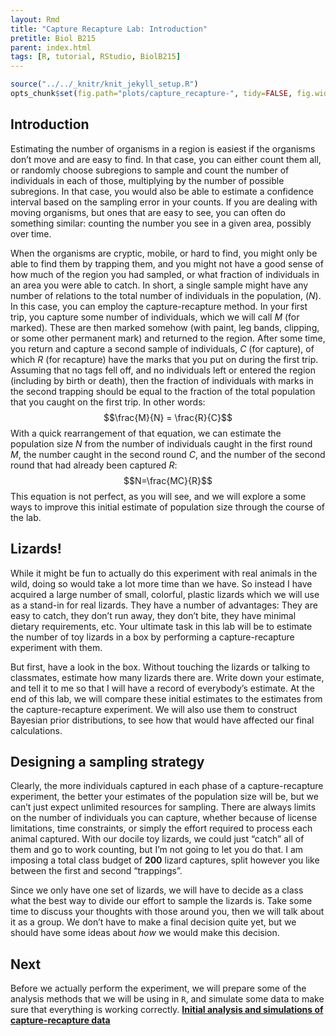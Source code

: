 ```yaml
---
layout: Rmd
title: "Capture Recapture Lab: Introduction"
pretitle: Biol B215
parent: index.html
tags: [R, tutorial, RStudio, BiolB215]
---
```



```r
source("../../_knitr/knit_jekyll_setup.R")
opts_chunk$set(fig.path="plots/capture_recapture-", tidy=FALSE, fig.width=6.5, fig.height=5, cache=TRUE)
```

## Introduction
Estimating the number of organisms in a region is easiest if the organisms don't move and are easy to find. In that case, you can either count them all, or randomly choose subregions to sample and  count the number of individuals in each of those, multiplying by the number of possible subregions. In that case, you would also be able to estimate a confidence interval based on the sampling error in your counts. If you are dealing with moving organisms, but ones that are easy to see, you can often do something similar: counting the number you see in a given area, possibly over time.

When the organisms are cryptic, mobile, or hard to find, you might only be able to find them by trapping them, and you might not have a good sense of how much of the region you had sampled, or what fraction of individuals in an area you were able to catch. In short, a single sample might have any number of relations to the total number of individuals in the population, ($N$).  In this case, you can employ the capture-recapture method. In your first trip, you capture some number of individuals, which we will call $M$ (for marked). These are then marked somehow (with paint, leg bands, clipping, or some other permanent mark) and returned to the region. After some time, you return and capture a second sample of individuals, $C$ (for capture), of which $R$ (for recapture) have the marks that you put on during the first trip. Assuming that no tags fell off, and no individuals left or entered the region (including by birth or death), then the fraction of individuals with marks in the second trapping should be equal to the fraction of the total population that you caught on the first trip. In other words:
$$\frac{M}{N} = \frac{R}{C}$$
With a quick rearrangement of that equation, we can estimate the population size $N$ from the number of individuals caught in the first round $M$, the number caught in the second round $C$, and the number of the second round that had already been captured $R$:
$$N=\frac{MC}{R}$$
This equation is not perfect, as you will see, and we will explore a some ways to improve this initial estimate of population size through the course of the lab.

## Lizards!
While it might be fun to actually do this experiment with real animals in the wild, doing so would take a lot more time than we have. So instead I have acquired a large number of small, colorful, plastic lizards which we will use as a stand-in for real lizards. They have a number of advantages: They are easy to catch, they don't run away, they don't bite, they have minimal dietary requirements, etc. Your ultimate task in this lab will be to estimate the number of toy lizards in a box by performing a capture-recapture experiment with them.

But first, have a look in the box. Without touching the lizards or talking to classmates, estimate how many lizards there are. Write down your estimate, and tell it to me so that I will have a record of everybody's estimate. At the end of this lab, we will compare these initial estimates to the estimates from the capture-recapture experiment. We will also use them to construct Bayesian prior distributions, to see how that would have affected our final calculations.


## Designing a sampling strategy
Clearly, the more individuals captured in each phase of a capture-recapture experiment, the better your estimates of the population size will be, but we can't just expect unlimited resources for sampling.  There are always limits on the number of individuals you can capture, whether because of license limitations, time constraints, or simply the effort required to process each animal captured. With our docile toy lizards, we could just "catch" all of them and go to work counting, but I'm not going to let you do that. I am imposing a total class budget of **200** lizard captures, split however you like between the first and second "trappings". 

Since we only have one set of lizards, we will have to decide as a class what the best way to divide our effort to sample the lizards is. Take some time to discuss your thoughts with those around you, then we will talk about it as a group. We don't have to make a final decision quite yet, but we should have some ideas about *how* we would make this decision.

## Next
Before we actually perform the experiment, we will prepare some of the analysis methods that we will be using in `R`, and simulate some data to make sure that everything is working correctly.
**[Initial analysis and simulations of capture-recapture data](capture_recapture2.html)**

